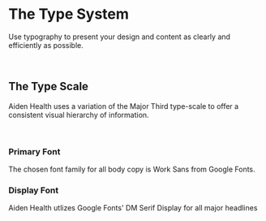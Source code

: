 
<Meta title="Design System/Foundation/Typography" component={TypeScale} />

# The Type System

Use typography to present your design and content as clearly and efficiently as possible.

<br/>

## The Type Scale

Aiden Health uses a variation of the Major Third type-scale to offer a consistent visual hierarchy of information.

<br/>

### Primary Font

The chosen font family for all body copy is Work Sans from Google Fonts.

<Preview withToolbar>
  <Story name="Type Scale">
      <TypeScale />
  </Story>
</Preview>

### Display Font

Aiden Health utlizes Google Fonts' DM Serif Display for all major headlines

<Preview>
    <Story name="Display Scale">
        <DisplayScale />
    </Story>
</Preview>